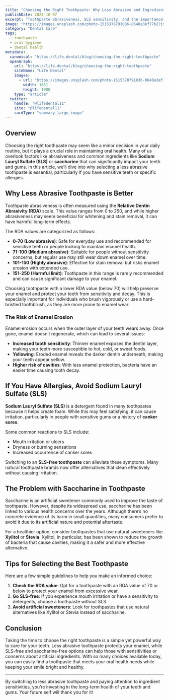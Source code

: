 ```yaml
---
title: "Choosing the Right Toothpaste: Why Less Abrasive and Ingredient-Friendly Matters"
publishDate: 2024-10-07
excerpt: "Toothpaste abrasiveness, SLS sensitivity, and the importance of avoiding artificial sweeteners are crucial for maintaining good oral health. This guide outlines what you need to know."
image: "https://images.unsplash.com/photo-1515378791036-0648a3ef77b2?ixlib=rb-4.0.3&ixid=M3wxMjA3fDB8MHxwaG90by1wYWdlfHx8fGVufDB8fHx8&auto=format&fit=crop&w=1651&q=80"
category: "Dental Care"
tags:
  - toothpaste
  - oral hygiene
  - dental health
metadata:
  canonical: "https://life.dental/blog/choosing-the-right-toothpaste"
  openGraph:
    url: "https://life.dental/blog/choosing-the-right-toothpaste"
    siteName: "Life Dental"
    images:
      - url: "https://images.unsplash.com/photo-1515378791036-0648a3ef77b2?ixlib=rb-4.0.3&ixid=M3wxMjA3fDB8MHxwaG90by1wYWdlfHx8fGVufDB8fHx8&auto=format&fit=crop&w=1651&q=80"
        width: 1651
        height: 1080
    type: "article"
  twitter:
    handle: "@lifedental11"
    site: "@lifedental11"
    cardType: "summary_large_image"
---
```



## Overview

Choosing the right toothpaste may seem like a minor decision in your daily routine, but it plays a crucial role in maintaining oral health. Many of us overlook factors like abrasiveness and common ingredients like **Sodium Lauryl Sulfate (SLS)** or **saccharine** that can significantly impact your teeth and gums. In this article, we’ll dive into why selecting a less abrasive toothpaste is essential, particularly if you have sensitive teeth or specific allergies.

## Why Less Abrasive Toothpaste is Better

Toothpaste abrasiveness is often measured using the **Relative Dentin Abrasivity (RDA)** scale. This value ranges from 0 to 250, and while higher abrasiveness may seem beneficial for whitening and stain removal, it can have harmful long-term effects.

The RDA values are categorized as follows:
- **0-70 (Low abrasive)**: Safe for everyday use and recommended for sensitive teeth or people looking to maintain enamel health.
- **71-100 (Medium abrasive)**: Suitable for people without sensitivity concerns, but regular use may still wear down enamel over time.
- **101-150 (Highly abrasive)**: Effective for stain removal but risks enamel erosion with extended use.
- **151-250 (Harmful limit)**: Toothpaste in this range is rarely recommended and can cause significant damage to your enamel.

Choosing toothpaste with a lower RDA value (below 70) will help preserve your enamel and protect your teeth from sensitivity and decay. This is especially important for individuals who brush vigorously or use a hard-bristled toothbrush, as they are more prone to enamel wear.

### The Risk of Enamel Erosion

Enamel erosion occurs when the outer layer of your teeth wears away. Once gone, enamel doesn’t regenerate, which can lead to several issues:
- **Increased tooth sensitivity**: Thinner enamel exposes the dentin layer, making your teeth more susceptible to hot, cold, or sweet foods.
- **Yellowing**: Eroded enamel reveals the darker dentin underneath, making your teeth appear yellow.
- **Higher risk of cavities**: With less enamel protection, bacteria have an easier time causing tooth decay.

## If You Have Allergies, Avoid Sodium Lauryl Sulfate (SLS)

**Sodium Lauryl Sulfate (SLS)** is a detergent found in many toothpastes because it helps create foam. While this may feel satisfying, it can cause irritation, particularly in people with sensitive gums or a history of **canker sores**.

Some common reactions to SLS include:
- Mouth irritation or ulcers
- Dryness or burning sensations
- Increased occurrence of canker sores

Switching to an **SLS-free toothpaste** can alleviate these symptoms. Many natural toothpaste brands now offer alternatives that clean effectively without causing irritation.

## The Problem with Saccharine in Toothpaste

Saccharine is an artificial sweetener commonly used to improve the taste of toothpaste. However, despite its widespread use, saccharine has been linked to various health concerns over the years. Although there’s no concrete evidence of its harm in small quantities, many consumers prefer to avoid it due to its artificial nature and potential aftertaste.

For a healthier option, consider toothpastes that use natural sweeteners like **Xylitol** or **Stevia**. Xylitol, in particular, has been shown to reduce the growth of bacteria that cause cavities, making it a safer and more effective alternative.

## Tips for Selecting the Best Toothpaste

Here are a few simple guidelines to help you make an informed choice:
1. **Check the RDA value**: Opt for a toothpaste with an RDA value of 70 or below to protect your enamel from excessive wear.
2. **Go SLS-free**: If you experience mouth irritation or have a sensitivity to detergents, choose a toothpaste without SLS.
3. **Avoid artificial sweeteners**: Look for toothpastes that use natural alternatives like Xylitol or Stevia instead of saccharine.

## Conclusion

Taking the time to choose the right toothpaste is a simple yet powerful way to care for your teeth. Less abrasive toothpaste protects your enamel, while SLS-free and saccharine-free options can help those with sensitivities or concerns about artificial ingredients. With so many choices available today, you can easily find a toothpaste that meets your oral health needs while keeping your smile bright and healthy.

---

By switching to less abrasive toothpaste and paying attention to ingredient sensitivities, you’re investing in the long-term health of your teeth and gums. Your future self will thank you for it!
